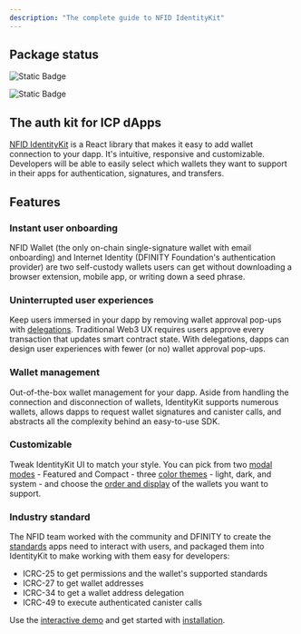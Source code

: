 ```yaml
---
description: "The complete guide to NFID IdentityKit"
---
```


## Package status

![Static Badge](https://img.shields.io/badge/version-1.0.10-blue)

![Static Badge](https://img.shields.io/badge/build-passing-brightgreen)

## The auth kit for ICP dApps

[NFID IdentityKit](https://vehwg-aiaaa-aaaag-aciuq-cai.icp0.io/) is a React library that makes it
easy to add wallet connection to your dapp. It's intuitive, responsive and customizable. Developers
will be able to easily select which wallets they want to support in their apps for authentication,
signatures, and transfers.

## Features

### Instant user onboarding

NFID Wallet (the only on-chain single-signature wallet with email onboarding) and Internet Identity
(DFINITY Foundation's authentication provider) are two self-custody wallets users can get without
downloading a browser extension, mobile app, or writing down a seed phrase.

### Uninterrupted user experiences

Keep users immersed in your dapp by removing wallet approval pop-ups with
[delegations](/guides/removing-wallet-pop-ups). Traditional Web3 UX requires users approve every
transaction that updates smart contract state. With delegations, dapps can design user experiences
with fewer (or no) wallet approval pop-ups.

### Wallet management

Out-of-the-box wallet management for your dapp. Aside from handling the connection and disconnection
of wallets, IdentityKit supports numerous wallets, allows dapps to request wallet signatures and
canister calls, and abstracts all the complexity behind an easy-to-use SDK.

### Customizable

Tweak IdentityKit UI to match your style. You can pick from two
[modal modes](/getting-started/modal-modes) - Featured and Compact - three
[color themes](/getting-started/theming) - light, dark, and system - and choose the
[order and display](/getting-started/wallets-list) of the wallets you want to support.

### Industry standard

The NFID team worked with the community and DFINITY to create the
[standards](https://github.com/dfinity/wg-identity-authentication) apps need to interact with users,
and packaged them into IdentityKit to make working with them easy for developers:

- ICRC-25 to get permissions and the wallet's supported standards
- ICRC-27 to get wallet addresses
- ICRC-34 to get a wallet address delegation
- ICRC-49 to execute authenticated canister calls

Use the [interactive demo](https://vehwg-aiaaa-aaaag-aciuq-cai.icp0.io/demo) and get started with
[installation](/getting-started/installation).
